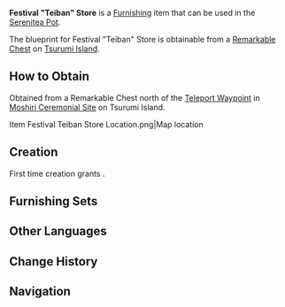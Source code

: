 {{Furnishing Infobox
|id             = 370510
|image          = Item Festival Teiban Store.png
|category       = Building
|subcategory    = Free Booth
|rarity         = 4
|adeptal_energy = 90
|load           = 195
|reduced_load   = 171
|description    = A stall made from High-quality [[Otogi Wood]], from which festival accessories or decorations are sold at popular festivals.<br />The artisans in charge of making these items tend to play it safe and make only a small number of items each time. Thus, the more popular products tend to sell out fast, with latecomers being forced to wait for another event to come along before they can try their hand at snagging them again. As time passed, the hottest commodities would slowly become "teiban," or "regular fixtures," at the stalls.
|blueprint      = Remarkable Chest
}}
'''Festival "Teiban" Store''' is a [[Furnishing]] item that can be used in the [[Serenitea Pot]].

The blueprint for Festival "Teiban" Store is obtainable from a [[Remarkable Chest]] on [[Tsurumi Island]].

==How to Obtain==
Obtained from a Remarkable Chest north of the [[Teleport Waypoint]] in [[Moshiri Ceremonial Site]] on Tsurumi Island.
<gallery hideaddbutton="true" captionalign="center">
Item Festival Teiban Store Location.png|Map location
</gallery>

==Creation==
First time creation grants {{Item|Trust|24|x=90}}.
{{Recipe
|type = Creation
|time = 16h
|Otogi Wood = 6
|Fabric = 6
|Blue Dye = 6
|sort = Otogi Wood,Fabric,Blue Dye
}}

==Furnishing Sets==
{{Craft Usage}}

==Other Languages==
{{Other Languages|default_hidden = 1
|en      = Festival "Teiban" Store
|zhs     = 祭典「定番」百货屋台
|zhs_rm  = Jìdiǎn "Dìngfān" Bǎihuò Wūtái
|zht     = 祭典「定番」百貨屋台
|zht_rm  = Jìdiǎn "Dìngfān" Bǎihuò Wūtái
|ja      = 祭典「定番」百貨屋台
|ja_rm   = Saiten "Teiban" Hyakka Yatai
|ko      = 축제 「테이반」 잡화대
|ko_rm   = Chukje "Te'iban" Jap'hwadae
|es      = Puesto de “teiban” para festivales
|fr      = Étal « Teiban » de festival
|ru      = Фестивальный магазин «Тэйбан»
|th      = ร้านค้าเทศกาล "Teiban"
|th_rm   = 
|vi      = Quầy Bách Hóa "Teiban" Lễ Hội
|de      = „Teiban“-Feststand
|id      = Kios "Teiban" Festival
|pt      = Loja "Teiban" do Festival
}}

==Change History==
{{Change History|2.2}}

==Navigation==
{{Furnishing Navbox/Exterior|Building}}